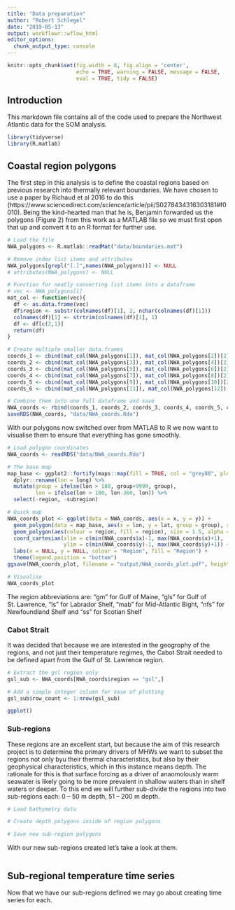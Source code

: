 ```yaml
---
title: "Data preparation"
author: "Robert Schlegel"
date: "2019-05-13"
output: workflowr::wflow_html
editor_options:
  chunk_output_type: console
---
```


```r
knitr::opts_chunk$set(fig.width = 8, fig.align = 'center',
                      echo = TRUE, warning = FALSE, message = FALSE, 
                      eval = TRUE, tidy = FALSE)
```

## Introduction

This markdown file contains all of the code used to prepare the Northwest Atlantic data for the SOM analysis.

```r
library(tidyverse)
library(R.matlab)
```

## Coastal region polygons

The first step in this analysis is to define the coastal regions based on previous research into thermally relevant boundaries. We have chosen to use a paper by Richaud et al 2016 to do this (https://www.sciencedirect.com/science/article/pii/S0278434316303181#f0010). Being the kind-hearted man that he is, Benjamin forwarded us the polygons (Figure 2) from this work as a MATLAB file so we must first open that up and convert it to an R format for further use.

```r
# Load the file
NWA_polygons <- R.matlab::readMat("data/boundaries.mat")

# Remove index list items and attributes
NWA_polygons[grepl("[.]",names(NWA_polygons))] <- NULL
# attributes(NWA_polygons) <- NULL

# Function for neatly converting list items into a dataframe
# vec <- NWA_polygons[1]
mat_col <- function(vec){
  df <- as.data.frame(vec)
  df$region <- substr(colnames(df)[1], 2, nchar(colnames(df)[1]))
  colnames(df)[1] <- strtrim(colnames(df)[1], 1)
  df <- df[c(2,1)]
  return(df)
}

# Create multiple smaller data.frames
coords_1 <- cbind(mat_col(NWA_polygons[1]), mat_col(NWA_polygons[2])[2])
coords_2 <- cbind(mat_col(NWA_polygons[3]), mat_col(NWA_polygons[4])[2])
coords_3 <- cbind(mat_col(NWA_polygons[5]), mat_col(NWA_polygons[6])[2])
coords_4 <- cbind(mat_col(NWA_polygons[7]), mat_col(NWA_polygons[8])[2])
coords_5 <- cbind(mat_col(NWA_polygons[9]), mat_col(NWA_polygons[10])[2])
coords_6 <- cbind(mat_col(NWA_polygons[11]), mat_col(NWA_polygons[12])[2])

# Combine them into one full dataframe and save
NWA_coords <- rbind(coords_1, coords_2, coords_3, coords_4, coords_5, coords_6)
saveRDS(NWA_coords, "data/NWA_coords.Rda")
```

With our polygons now switched over from MATLAB to R we now want to visualise them to ensure that everything has gone smoothly.

```r
# Load polygon coordinates
NWA_coords <- readRDS("data/NWA_coords.Rda")

# The base map
map_base <- ggplot2::fortify(maps::map(fill = TRUE, col = "grey80", plot = FALSE)) %>%
  dplyr::rename(lon = long) %>%
  mutate(group = ifelse(lon > 180, group+9999, group),
         lon = ifelse(lon > 180, lon-360, lon)) %>% 
  select(-region, -subregion)

# Quick map
NWA_coords_plot <- ggplot(data = NWA_coords, aes(x = x, y = y)) +
  geom_polygon(data = map_base, aes(x = lon, y = lat, group = group), show.legend = F) +
  geom_polygon(aes(colour = region, fill = region), size = 1.5, alpha = 0.2) +
  coord_cartesian(xlim = c(min(NWA_coords$x)-1, max(NWA_coords$x)+1),
                  ylim = c(min(NWA_coords$y)-1, max(NWA_coords$y)+1)) +
  labs(x = NULL, y = NULL, colour = "Region", fill = "Region") +
  theme(legend.position = "bottom")
ggsave(NWA_coords_plot, filename = "output/NWA_coords_plot.pdf", height = 5, width = 6)

# Visualise
NWA_coords_plot
```

The region abbreviations are: "gm" for Gulf of Maine, "gls" for Gulf of St. Lawrence, "ls" for Labrador Shelf, "mab" for Mid-Atlantic Bight, "nfs" for Newfoundland Shelf and "ss" for Scotian Shelf


### Cabot Strait

It was decided that because we are interested in the geogrophy of the regions, and not just their temperature regimes, the Cabot Strait needed to be defined apart from the Gulf of St. Lawrence region.

```r
# Extract the gsl region only
gsl_sub <- NWA_coords[NWA_coords$region == "gsl",]

# Add a simple integer column for ease of plotting
gsl_sub$row_count <- 1:nrow(gsl_sub)

ggplot()
```



### Sub-regions

These regions are an excellent start, but because the aim of this research project is to determine the primary drivers of MHWs we want to subset the regions not only byu their thermal characteristics, but also by their geophysical characteristics, which in this instance means depth. The rationale for this is that surface forcing as a driver of anaomolously warm seawater is likely going to be more prevalent in shallow waters than in shelf waters or deeper. To this end we will further sub-divide the regions into two sub-regions each: 0 -- 50 m depth, 51 -- 200 m depth.

```r
# Load bathymetry data

# Create depth polygons inside of region polygons

# Save new sub-region polygons

```

With our new sub-regions created let's take a look at them.

```r

```


## Sub-regional temperature time series

Now that we have our sub-regions defined we may go about creating time series for each. 

